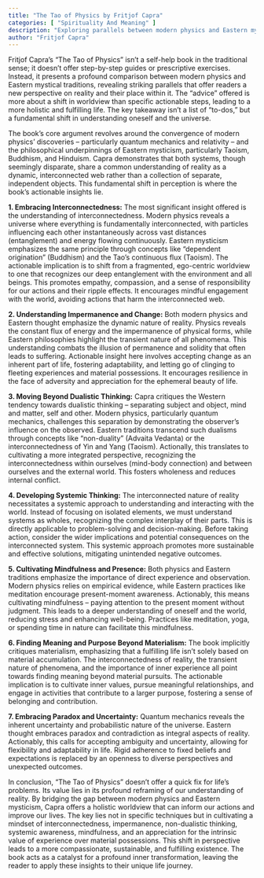```yaml
---
title: "The Tao of Physics by Fritjof Capra"
categories: [ "Spirituality And Meaning" ]
description: "Exploring parallels between modern physics and Eastern mysticism"
author: "Fritjof Capra"
---
```

Fritjof Capra's "The Tao of Physics" isn't a self-help book in the traditional sense; it doesn't offer step-by-step guides or prescriptive exercises. Instead, it presents a profound comparison between modern physics and Eastern mystical traditions, revealing striking parallels that offer readers a new perspective on reality and their place within it.  The "advice" offered is more about a shift in worldview than specific actionable steps, leading to a more holistic and fulfilling life.  The key takeaway isn't a list of "to-dos," but a fundamental shift in understanding oneself and the universe.

The book's core argument revolves around the convergence of modern physics' discoveries – particularly quantum mechanics and relativity – and the philosophical underpinnings of Eastern mysticism, particularly Taoism, Buddhism, and Hinduism.  Capra demonstrates that both systems, though seemingly disparate, share a common understanding of reality as a dynamic, interconnected web rather than a collection of separate, independent objects.  This fundamental shift in perception is where the book's actionable insights lie.

**1. Embracing Interconnectedness:**  The most significant insight offered is the understanding of interconnectedness.  Modern physics reveals a universe where everything is fundamentally interconnected, with particles influencing each other instantaneously across vast distances (entanglement) and energy flowing continuously.  Eastern mysticism emphasizes the same principle through concepts like "dependent origination" (Buddhism) and the Tao's continuous flux (Taoism).  The actionable implication is to shift from a fragmented, ego-centric worldview to one that recognizes our deep entanglement with the environment and all beings.  This promotes empathy, compassion, and a sense of responsibility for our actions and their ripple effects.  It encourages mindful engagement with the world, avoiding actions that harm the interconnected web.

**2.  Understanding Impermanence and Change:** Both modern physics and Eastern thought emphasize the dynamic nature of reality.  Physics reveals the constant flux of energy and the impermanence of physical forms, while Eastern philosophies highlight the transient nature of all phenomena.  This understanding combats the illusion of permanence and solidity that often leads to suffering.  Actionable insight here involves accepting change as an inherent part of life, fostering adaptability, and letting go of clinging to fleeting experiences and material possessions.  It encourages resilience in the face of adversity and appreciation for the ephemeral beauty of life.

**3.  Moving Beyond Dualistic Thinking:** Capra critiques the Western tendency towards dualistic thinking – separating subject and object, mind and matter, self and other.  Modern physics, particularly quantum mechanics, challenges this separation by demonstrating the observer's influence on the observed.  Eastern traditions transcend such dualisms through concepts like "non-duality" (Advaita Vedanta) or the interconnectedness of Yin and Yang (Taoism).  Actionally, this translates to cultivating a more integrated perspective, recognizing the interconnectedness within ourselves (mind-body connection) and between ourselves and the external world.  This fosters wholeness and reduces internal conflict.

**4.  Developing Systemic Thinking:**  The interconnected nature of reality necessitates a systemic approach to understanding and interacting with the world.  Instead of focusing on isolated elements, we must understand systems as wholes, recognizing the complex interplay of their parts.  This is directly applicable to problem-solving and decision-making.  Before taking action, consider the wider implications and potential consequences on the interconnected system.  This systemic approach promotes more sustainable and effective solutions, mitigating unintended negative outcomes.

**5.  Cultivating Mindfulness and Presence:**  Both physics and Eastern traditions emphasize the importance of direct experience and observation.  Modern physics relies on empirical evidence, while Eastern practices like meditation encourage present-moment awareness.  Actionably, this means cultivating mindfulness – paying attention to the present moment without judgment.  This leads to a deeper understanding of oneself and the world, reducing stress and enhancing well-being.  Practices like meditation, yoga, or spending time in nature can facilitate this mindfulness.

**6.  Finding Meaning and Purpose Beyond Materialism:**  The book implicitly critiques materialism, emphasizing that a fulfilling life isn't solely based on material accumulation.  The interconnectedness of reality, the transient nature of phenomena, and the importance of inner experience all point towards finding meaning beyond material pursuits.  The actionable implication is to cultivate inner values, pursue meaningful relationships, and engage in activities that contribute to a larger purpose, fostering a sense of belonging and contribution.

**7.  Embracing Paradox and Uncertainty:**  Quantum mechanics reveals the inherent uncertainty and probabilistic nature of the universe.  Eastern thought embraces paradox and contradiction as integral aspects of reality.  Actionably, this calls for accepting ambiguity and uncertainty, allowing for flexibility and adaptability in life.  Rigid adherence to fixed beliefs and expectations is replaced by an openness to diverse perspectives and unexpected outcomes.


In conclusion, "The Tao of Physics" doesn't offer a quick fix for life's problems.  Its value lies in its profound reframing of our understanding of reality.  By bridging the gap between modern physics and Eastern mysticism, Capra offers a holistic worldview that can inform our actions and improve our lives.  The key lies not in specific techniques but in cultivating a mindset of interconnectedness, impermanence, non-dualistic thinking, systemic awareness, mindfulness, and an appreciation for the intrinsic value of experience over material possessions. This shift in perspective leads to a more compassionate, sustainable, and fulfilling existence. The book acts as a catalyst for a profound inner transformation, leaving the reader to apply these insights to their unique life journey.

